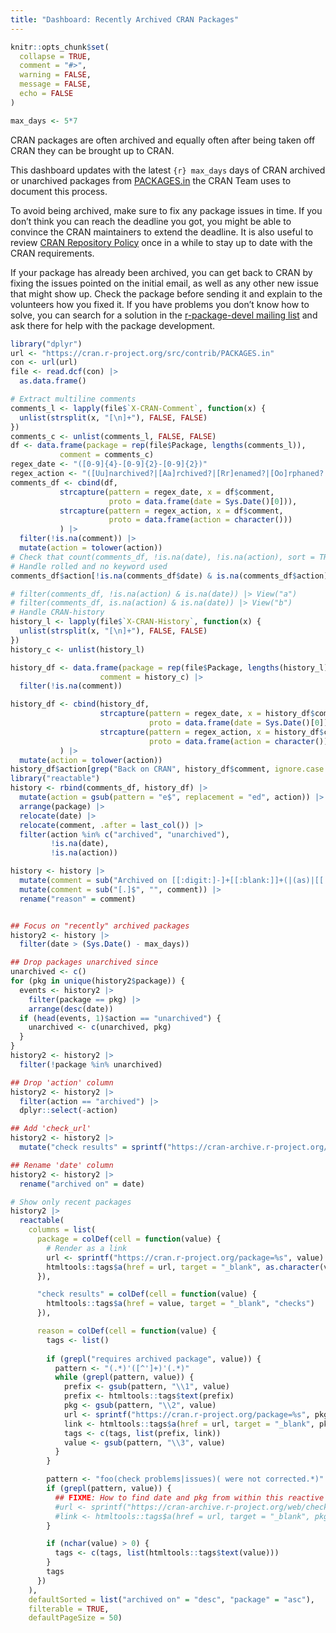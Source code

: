 ```yaml
---
title: "Dashboard: Recently Archived CRAN Packages"
---
```


```r
knitr::opts_chunk$set(
  collapse = TRUE,
  comment = "#>",
  warning = FALSE,
  message = FALSE,
  echo = FALSE
)

max_days <- 5*7
```

CRAN packages are often archived and equally often after being taken
off CRAN they can be brought up to CRAN.

This dashboard updates with the latest `{r} max_days` days of CRAN
archived or unarchived packages from [PACKAGES.in] the CRAN Team uses
to document this process.

To avoid being archived, make sure to fix any package issues in time.
If you don't think you can reach the deadline you got, you might be
able to convince the CRAN maintainers to extend the deadline. It is
also useful to review [CRAN Repository Policy] once in a while to stay
up to date with the CRAN requirements.

If your package has already been archived, you can get back to CRAN by
fixing the issues pointed on the initial email, as well as any other
new issue that might show up.  Check the package before sending it and
explain to the volunteers how you fixed it.  If you have problems you
don't know how to solve, you can search for a solution in the
[r-package-devel mailing list] and ask there for help with the package
development.

```r
library("dplyr")
url <- "https://cran.r-project.org/src/contrib/PACKAGES.in"
con <- url(url)
file <- read.dcf(con) |> 
  as.data.frame()

# Extract multiline comments
comments_l <- lapply(file$`X-CRAN-Comment`, function(x) {
  unlist(strsplit(x, "[\n]+"), FALSE, FALSE)
})
comments_c <- unlist(comments_l, FALSE, FALSE)
df <- data.frame(package = rep(file$Package, lengths(comments_l)),
           comment = comments_c)
regex_date <- "([0-9]{4}-[0-9]{2}-[0-9]{2})"
regex_action <- "([Uu]narchived?|[Aa]rchived?|[Rr]enamed?|[Oo]rphaned?|[Rr]eplaced?|[Rr]emoved?)"
comments_df <- cbind(df, 
           strcapture(pattern = regex_date, x = df$comment, 
                      proto = data.frame(date = Sys.Date()[0])),
           strcapture(pattern = regex_action, x = df$comment,
                      proto = data.frame(action = character()))
           ) |> 
  filter(!is.na(comment)) |> 
  mutate(action = tolower(action))
# Check that count(comments_df, !is.na(date), !is.na(action), sort = TRUE) makes sense
# Handle rolled and no keyword used
comments_df$action[!is.na(comments_df$date) & is.na(comments_df$action)] <- "archived"

# filter(comments_df, !is.na(action) & is.na(date)) |> View("a")
# filter(comments_df, is.na(action) & is.na(date)) |> View("b")
# Handle CRAN-history
history_l <- lapply(file$`X-CRAN-History`, function(x) {
  unlist(strsplit(x, "[\n]+"), FALSE, FALSE)
})
history_c <- unlist(history_l)

history_df <- data.frame(package = rep(file$Package, lengths(history_l)),
                    comment = history_c) |> 
  filter(!is.na(comment))

history_df <- cbind(history_df,
                    strcapture(pattern = regex_date, x = history_df$comment, 
                               proto = data.frame(date = Sys.Date()[0])),
                    strcapture(pattern = regex_action, x = history_df$comment,
                               proto = data.frame(action = character()))
           ) |> 
  mutate(action = tolower(action))
history_df$action[grep("Back on CRAN", history_df$comment, ignore.case = TRUE)] <- "unarchived"
library("reactable")
history <- rbind(comments_df, history_df) |> 
  mutate(action = gsub(pattern = "e$", replacement = "ed", action)) |> 
  arrange(package) |>
  relocate(date) |>
  relocate(comment, .after = last_col()) |>
  filter(action %in% c("archived", "unarchived"),
         !is.na(date),
         !is.na(action)) 

history <- history |>
  mutate(comment = sub("Archived on [[:digit:]-]+[[:blank:]]+(|(as)|[[:blank:]]+)", "", comment)) |>
  mutate(comment = sub("[.]$", "", comment)) |>
  rename("reason" = comment)


## Focus on "recently" archived packages
history2 <- history |> 
  filter(date > (Sys.Date() - max_days))

## Drop packages unarchived since
unarchived <- c()
for (pkg in unique(history2$package)) {
  events <- history2 |>
    filter(package == pkg) |>
    arrange(desc(date))
  if (head(events, 1)$action == "unarchived") {
    unarchived <- c(unarchived, pkg)
  }
}
history2 <- history2 |>
  filter(!package %in% unarchived)

## Drop 'action' column
history2 <- history2 |>
  filter(action == "archived") |>
  dplyr::select(-action)

## Add 'check_url'
history2 <- history2 |>
  mutate("check results" = sprintf("https://cran-archive.r-project.org/web/checks/%s/%s_check_results_%s.html", sub("-.*", "", date), date, package))

## Rename 'date' column
history2 <- history2 |>
  rename("archived on" = date)

# Show only recent packages
history2 |> 
  reactable(
    columns = list(
      package = colDef(cell = function(value) {
        # Render as a link
        url <- sprintf("https://cran.r-project.org/package=%s", value)
        htmltools::tags$a(href = url, target = "_blank", as.character(value))
      }),

      "check results" = colDef(cell = function(value) {
        htmltools::tags$a(href = value, target = "_blank", "checks")
      }),

      reason = colDef(cell = function(value) {
        tags <- list()
        
        if (grepl("requires archived package", value)) {
          pattern <- "(.*)'([^']+)'(.*)"
          while (grepl(pattern, value)) {
            prefix <- gsub(pattern, "\\1", value)
            prefix <- htmltools::tags$text(prefix)
            pkg <- gsub(pattern, "\\2", value)
            url <- sprintf("https://cran.r-project.org/package=%s", pkg)
            link <- htmltools::tags$a(href = url, target = "_blank", pkg)
            tags <- c(tags, list(prefix, link))
            value <- gsub(pattern, "\\3", value)
          }
        }

        pattern <- "foo(check problems|issues)( were not corrected.*)"
        if (grepl(pattern, value)) {
          ## FIXME: How to find date and pkg from within this reactive function?
          #url <- sprintf("https://cran-archive.r-project.org/web/checks/%s/%s_check_results_%s.html", sub("-.*", "", date), date, pkg)
          #link <- htmltools::tags$a(href = url, target = "_blank", pkg)
        }

        if (nchar(value) > 0) {
          tags <- c(tags, list(htmltools::tags$text(value)))
        }
        tags
      })
    ),
    defaultSorted = list("archived on" = "desc", "package" = "asc"),
    filterable = TRUE,
    defaultPageSize = 50)
```

[CRAN Repository Policy]: https://cran.r-project.org/web/packages/policies.html
[PACKAGES.in]: https://cran.r-project.org/src/contrib/PACKAGES.in
[r-package-devel mailing list]: https://stat.ethz.ch/mailman/listinfo/r-package-devel
